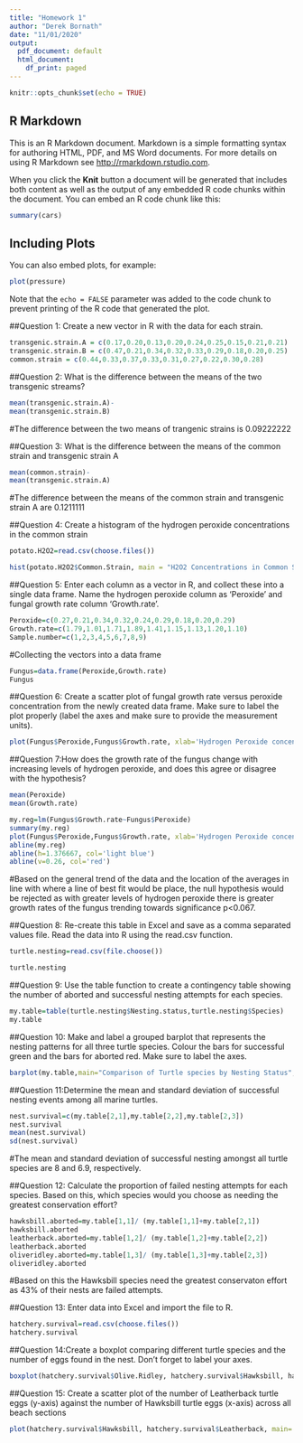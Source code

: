 ---
title: "Homework 1"
author: "Derek Bornath"
date: "11/01/2020"
output:
  pdf_document: default
  html_document:
    df_print: paged
---

```{r setup, include=FALSE}
knitr::opts_chunk$set(echo = TRUE)
```

## R Markdown

This is an R Markdown document. Markdown is a simple formatting syntax for authoring HTML, PDF, and MS Word documents. For more details on using R Markdown see <http://rmarkdown.rstudio.com>.

When you click the **Knit** button a document will be generated that includes both content as well as the output of any embedded R code chunks within the document. You can embed an R code chunk like this:

```{r cars}
summary(cars)
```

## Including Plots

You can also embed plots, for example:

```{r pressure, echo=FALSE}
plot(pressure)
```

Note that the `echo = FALSE` parameter was added to the code chunk to prevent printing of the R code that generated the plot.

##Question 1: Create a new vector in R with the data for each strain.
```{r}
transgenic.strain.A = c(0.17,0.20,0.13,0.20,0.24,0.25,0.15,0.21,0.21)
transgenic.strain.B = c(0.47,0.21,0.34,0.32,0.33,0.29,0.18,0.20,0.25)
common.strain = c(0.44,0.33,0.37,0.33,0.31,0.27,0.22,0.30,0.28)
```


##Question 2: What is the difference between the means of the two transgenic streams?

```{r}
mean(transgenic.strain.A)-
mean(transgenic.strain.B)
```
#The difference between the two means of trangenic strains is 0.09222222


##Question 3: What is the difference between the means of the common strain and transgenic strain A
```{r}
mean(common.strain)-
mean(transgenic.strain.A)
```
#The difference between the means of the common strain and transgenic strain A are 0.1211111


##Question 4: Create a histogram of the hydrogen peroxide concentrations in the common strain
```{r}
potato.H2O2=read.csv(choose.files())
```
```{r}
hist(potato.H2O2$Common.Strain, main = "H2O2 Concentrations in Common Strain Potato Plant Leaf Tissues", xlab="H2O2 Concentration (umoles/g)", ylab="Observed Frequency")
```


##Question 5: Enter each column as a vector in R, and collect these into a single data frame. Name the hydrogen peroxide column as 'Peroxide' and fungal growth rate column 'Growth.rate'.
```{r}
Peroxide=c(0.27,0.21,0.34,0.32,0.24,0.29,0.18,0.20,0.29)
Growth.rate=c(1.79,1.01,1.71,1.89,1.41,1.15,1.13,1.20,1.10)
Sample.number=c(1,2,3,4,5,6,7,8,9)
```
#Collecting the vectors into a data frame

```{r}
Fungus=data.frame(Peroxide,Growth.rate)
Fungus
```


##Question 6: Create a scatter plot of fungal growth rate versus peroxide concentration from the newly created data frame. Make sure to label the plot properly (label the axes and make sure to provide the measurement units).
```{r}
plot(Fungus$Peroxide,Fungus$Growth.rate, xlab='Hydrogen Peroxide concentration (umoles/g)', ylab= 'Growth Rate (cm/day)', main='Potato Leaf Fungal Resistance')
```


##Question 7:How does the growth rate of the fungus change with increasing levels of hydrogen peroxide, and does this agree or disagree with the hypothesis?
```{r}
mean(Peroxide)
mean(Growth.rate)
```
```{r}

my.reg=lm(Fungus$Growth.rate~Fungus$Peroxide)
summary(my.reg)
plot(Fungus$Peroxide,Fungus$Growth.rate, xlab='Hydrogen Peroxide concentration (umoles/g)', ylab= 'Growth Rate (cm/day)', main='Potato Leaf Fungal Resistance')
abline(my.reg)
abline(h=1.376667, col='light blue')
abline(v=0.26, col='red')

```
#Based on the general trend of the data and the location of the averages in line with where a line of best fit would be place, the null hypothesis would be rejected as with greater levels of hydrogen peroxide there is greater growth rates of the fungus trending towards significance p<0.067.


##Question 8: Re-create this table in Excel and save as a comma separated values file. Read the data into R using the read.csv function.
```{r}
turtle.nesting=read.csv(file.choose())
```
```{r}
turtle.nesting
```


##Question 9: Use the table function to create a contingency table showing the number of aborted and successful nesting attempts for each species.
```{r}
my.table=table(turtle.nesting$Nesting.status,turtle.nesting$Species)
my.table
```


##Question 10: Make and label a grouped barplot that represents the nesting patterns for all three turtle species. Colour the bars for successful green and the bars for aborted red. Make sure to label the axes.
```{r}
barplot(my.table,main="Comparison of Turtle species by Nesting Status", xlab='Turtle Species', ylab= 'Observed Nest Frequency', col = c('red','green'), beside=TRUE)
```


##Question 11:Determine the mean and standard deviation of successful nesting events among all marine turtles.
```{r}
nest.survival=c(my.table[2,1],my.table[2,2],my.table[2,3])
nest.survival
mean(nest.survival)
sd(nest.survival)
```
#The mean and standard deviation of successful nesting amongst all turtle species are 8 and 6.9, respectively.


##Question 12: Calculate the proportion of failed nesting attempts for each species. Based on this, which species would you choose as needing the greatest conservation effort?
```{r}
hawksbill.aborted=my.table[1,1]/ (my.table[1,1]+my.table[2,1])
hawksbill.aborted
leatherback.aborted=my.table[1,2]/ (my.table[1,2]+my.table[2,2])
leatherback.aborted
oliveridley.aborted=my.table[1,3]/ (my.table[1,3]+my.table[2,3])
oliveridley.aborted
```
#Based on this the Hawksbill species need the greatest conservaton effort as 43% of their nests are failed attempts.


##Question 13: Enter data into Excel and import the file to R.
```{r}
hatchery.survival=read.csv(choose.files())
hatchery.survival
```


##Question 14:Create a boxplot comparing different turtle species and the number of eggs found in the nest. Don't forget to label your axes.
```{r}
boxplot(hatchery.survival$Olive.Ridley, hatchery.survival$Hawksbill, hatchery.survival$Leatherback, names=c("Olive Ridley", "Hawksbill", "Leatherback"), main= "Turtle eggs laid by species", ylab='Eggs Laid', xlab='Turtle Species', col=c('red', 'light blue','green'))
```


##Question 15: Create a scatter plot of the number of Leatherback turtle eggs (y-axis) against the number of Hawksbill turtle eggs (x-axis) across all beach sections
```{r}
plot(hatchery.survival$Hawksbill, hatchery.survival$Leatherback, main='Comparing Turtle Eggs Laid', xlab='Hawksbill Turtles', ylab='Leatherback Turtles', xlim = c(100,150), ylim=c(85,150))
```

